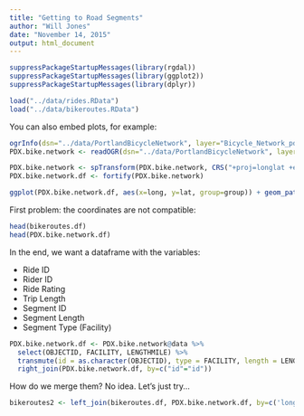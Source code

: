 ```yaml
---
title: "Getting to Road Segments"
author: "Will Jones"
date: "November 14, 2015"
output: html_document
---
```

```r
suppressPackageStartupMessages(library(rgdal))
suppressPackageStartupMessages(library(ggplot2))
suppressPackageStartupMessages(library(dplyr))
```


```r
load("../data/rides.RData")
load("../data/bikeroutes.RData")
```

You can also embed plots, for example:

```r
ogrInfo(dsn="../data/PortlandBicycleNetwork", layer="Bicycle_Network_pdx")
PDX.bike.network <- readOGR(dsn="../data/PortlandBicycleNetwork", layer="Bicycle_Network_pdx")
```

```r

PDX.bike.network <- spTransform(PDX.bike.network, CRS("+proj=longlat +ellps=WGS84 +datum=WGS84"))
PDX.bike.network.df <- fortify(PDX.bike.network)

ggplot(PDX.bike.network.df, aes(x=long, y=lat, group=group)) + geom_path()
```

First problem: the coordinates are not compatible:
```r
head(bikeroutes.df)
head(PDX.bike.network.df)
```

In the end, we want a dataframe with the variables:

- Ride ID
- Rider ID
- Ride Rating
- Trip Length
- Segment ID
- Segment Length
- Segment Type (Facility)

```r
PDX.bike.network.df <- PDX.bike.network@data %>%
  select(OBJECTID, FACILITY, LENGTHMILE) %>%
  transmute(id = as.character(OBJECTID), type = FACILITY, length = LENGTHMILE) %>%
  right_join(PDX.bike.network.df, by=c("id"="id"))
```


How do we merge them? No idea. Let's just try...

```r
bikeroutes2 <- left_join(bikeroutes.df, PDX.bike.network.df, by=c('long', 'lat'))
```

